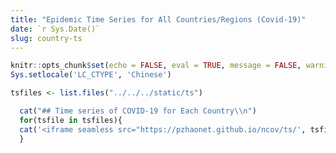 ```yaml
---
title: "Epidemic Time Series for All Countries/Regions (Covid-19)"
date: `r Sys.Date()`
slug: country-ts
---
```


```r
knitr::opts_chunk$set(echo = FALSE, eval = TRUE, message = FALSE, warning = FALSE, error = FALSE)
Sys.setlocale('LC_CTYPE', 'Chinese')
```

```r
tsfiles <- list.files("../../../static/ts")
```


```r
  cat("## Time series of COVID-19 for Each Country\\n")
  for(tsfile in tsfiles){
  cat('<iframe seamless src="https://pzhaonet.github.io/ncov/ts/', tsfile, '" width="100%" height="400"></iframe>\\n', sep = '')
  }
```
